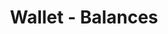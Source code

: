 ---
title: 'Wallet - Balances'
openapi: '/en/api-reference/openapi-en.json GET /v1/wallet/{chain}/{walletAddress}/balance'
---